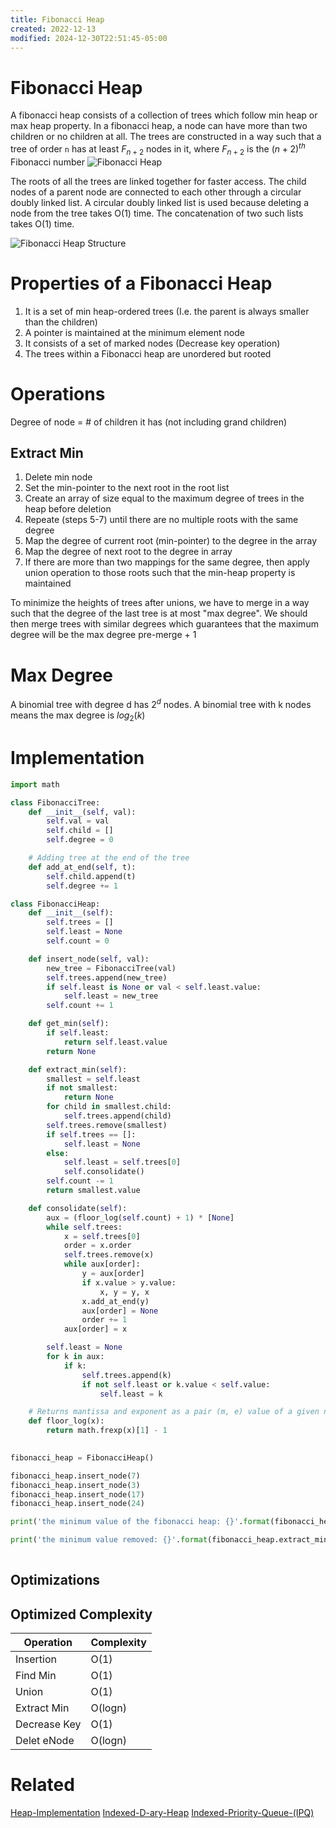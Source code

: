 ```yaml
---
title: Fibonacci Heap
created: 2022-12-13
modified: 2024-12-30T22:51:45-05:00
---
```

# Fibonacci Heap
A fibonacci heap consists of a collection of trees which follow min heap or max heap property. In a fibonacci heap, a node can have more than two children or no children at all. The trees are constructed in a way such that a tree of order `n` has at least $F_{n+2}$ nodes in it, where $F_{n+2}$ is the $(n+2)^{th}$ Fibonacci number
![Fibonacci Heap](https://www.programiz.com/sites/tutorial2program/files/fibonacci-heap.png "Fibonacci Heap")

The roots of all the trees are linked together for faster access. 
The child nodes of a parent node are connected to each other through a circular doubly linked list. A circular doubly linked list is used because deleting a node from the tree takes O(1) time. The concatenation of two such lists takes O(1) time.

![Fibonacci Heap Structure](https://www.programiz.com/sites/tutorial2program/files/fibonacci-heap-structure.png "Fibonacci Heap Structure")

# Properties of a Fibonacci Heap
1. It is a set of min heap-ordered trees (I.e. the parent is always smaller than the children)
2. A pointer is maintained at the minimum element node
3. It consists of a set of marked nodes (Decrease key operation)
4. The trees within a Fibonacci heap are unordered but rooted

# Operations
Degree of node = # of children it has (not including grand children)
## Extract Min
1. Delete min node
2. Set the min-pointer to the next root in the root list
3. Create an array of size equal to the maximum degree of trees in the heap before deletion
4. Repeate (steps 5-7) until there are no multiple roots with the same degree
5. Map the degree of current root (min-pointer) to the degree in the array
6. Map the degree of next root to the degree in array
7. If there are more than two mappings for the same degree, then apply union operation to those roots such that the min-heap property is maintained


<CustomCallout type="danger" title="danger">To minimize the heights of trees after unions, we have to merge in a way such that the degree of the last tree is at most "max degree". We should then merge trees with similar degrees which guarantees that the maximum degree will be the max degree pre-merge + 1</CustomCallout>

# Max Degree
A binomial tree with degree d has $2^d$ nodes. 
A binomial tree with k nodes means the max degree is $log_2(k)$
# Implementation

```python
import math

class FibonacciTree:
	def __init__(self, val):
		self.val = val
		self.child = []
		self.degree = 0

	# Adding tree at the end of the tree
	def add_at_end(self, t):
		self.child.append(t)
		self.degree += 1

class FibonacciHeap:
	def __init__(self):
		self.trees = []
		self.least = None
		self.count = 0

	def insert_node(self, val):
		new_tree = FibonacciTree(val)
		self.trees.append(new_tree)
		if self.least is None or val < self.least.value:
			self.least = new_tree
		self.count += 1

	def get_min(self):
		if self.least:
			return self.least.value
		return None

	def extract_min(self):
		smallest = self.least
		if not smallest:
			return None
		for child in smallest.child:
			self.trees.append(child)
		self.trees.remove(smallest)
		if self.trees == []:
			self.least = None
		else:
			self.least = self.trees[0]
			self.consolidate()
		self.count -= 1
		return smallest.value

	def consolidate(self):
		aux = (floor_log(self.count) + 1) * [None]
		while self.trees:
			x = self.trees[0]
			order = x.order
			self.trees.remove(x)
			while aux[order]:
				y = aux[order]
				if x.value > y.value:
					x, y = y, x
				x.add_at_end(y)
				aux[order] = None
				order += 1
			aux[order] = x

		self.least = None
		for k in aux:
			if k:
				self.trees.append(k)
				if not self.least or k.value < self.value:
					self.least = k

	# Returns mantissa and exponent as a pair (m, e) value of a given number x.
	def floor_log(x):
		return math.frexp(x)[1] - 1
				

fibonacci_heap = FibonacciHeap()

fibonacci_heap.insert_node(7)
fibonacci_heap.insert_node(3)
fibonacci_heap.insert_node(17)
fibonacci_heap.insert_node(24)

print('the minimum value of the fibonacci heap: {}'.format(fibonacci_heap.get_min()))

print('the minimum value removed: {}'.format(fibonacci_heap.extract_min()))
	
```

## Optimizations

## Optimized Complexity

<CustomCallout type="Time-Complexity" title="Time Complexity"></CustomCallout>
>
| Operation    | Complexity |
| ------------ | ---------- |
| Insertion    | O(1)       |
| Find Min     | O(1)       |
| Union        | O(1)       |
| Extract Min  | O(logn)    |
| Decrease Key | O(1)       |
| Delet eNode   | O(logn)    | 


<CustomCallout type="Space-Complexity" title="Space Complexity"></CustomCallout>




# Related
[Heap-Implementation](/Advanced-Data-Structures/Heap-Implementation.mdx)
[Indexed-D-ary-Heap](/Advanced-Data-Structures/Indexed-D-ary-Heap.mdx)
[Indexed-Priority-Queue-(IPQ)](/Advanced-Data-Structures/Indexed-Priority-Queue-(IPQ).mdx)
